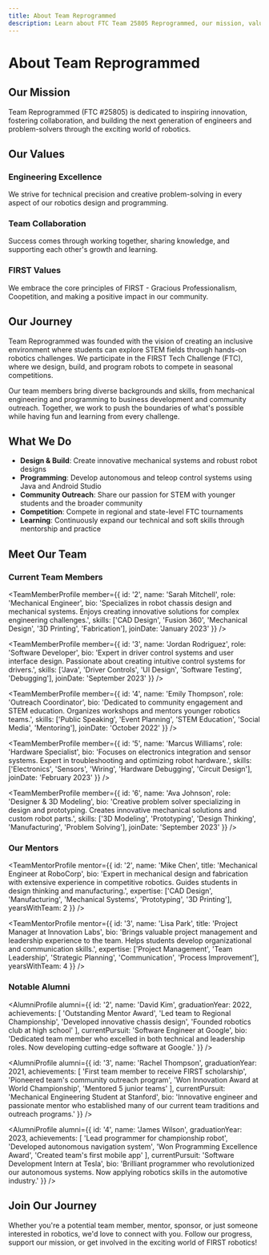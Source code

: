 ```yaml
---
title: About Team Reprogrammed
description: Learn about FTC Team 25805 Reprogrammed, our mission, values, and journey in robotics.
---
```



# About Team Reprogrammed

## Our Mission

Team Reprogrammed (FTC #25805) is dedicated to inspiring innovation, fostering collaboration, and building the next generation of engineers and problem-solvers through the exciting world of robotics.

## Our Values

### Engineering Excellence
We strive for technical precision and creative problem-solving in every aspect of our robotics design and programming.

### Team Collaboration  
Success comes through working together, sharing knowledge, and supporting each other's growth and learning.

### FIRST Values
We embrace the core principles of FIRST - Gracious Professionalism, Coopetition, and making a positive impact in our community.

## Our Journey

Team Reprogrammed was founded with the vision of creating an inclusive environment where students can explore STEM fields through hands-on robotics challenges. We participate in the FIRST Tech Challenge (FTC), where we design, build, and program robots to compete in seasonal competitions.

Our team members bring diverse backgrounds and skills, from mechanical engineering and programming to business development and community outreach. Together, we work to push the boundaries of what's possible while having fun and learning from every challenge.

## What We Do

- **Design & Build**: Create innovative mechanical systems and robust robot designs
- **Programming**: Develop autonomous and teleop control systems using Java and Android Studio
- **Community Outreach**: Share our passion for STEM with younger students and the broader community
- **Competition**: Compete in regional and state-level FTC tournaments
- **Learning**: Continuously expand our technical and soft skills through mentorship and practice

## Meet Our Team

### Current Team Members

<div style={{
  display: 'grid',
  gridTemplateColumns: 'repeat(auto-fit, minmax(300px, 1fr))',
  gap: '1.5rem',
  margin: '2rem 0'
}}>
  <TeamMemberProfile member={{
    id: '1',
    name: 'Alex Chen',
    role: 'Team Captain & Lead Programmer',
    bio: 'Passionate about autonomous navigation systems and team leadership. Currently developing advanced sensor integration algorithms for our robot.',
    skills: ['Java', 'Android Studio', 'Robot Programming', 'Team Leadership', 'Computer Vision'],
    joinDate: 'September 2022'
  }} />
  
  <TeamMemberProfile member={{
    id: '2',
    name: 'Sarah Mitchell',
    role: 'Mechanical Engineer',
    bio: 'Specializes in robot chassis design and mechanical systems. Enjoys creating innovative solutions for complex engineering challenges.',
    skills: ['CAD Design', 'Fusion 360', 'Mechanical Design', '3D Printing', 'Fabrication'],
    joinDate: 'January 2023'
  }} />
  
  <TeamMemberProfile member={{
    id: '3',
    name: 'Jordan Rodriguez',
    role: 'Software Developer',
    bio: 'Expert in driver control systems and user interface design. Passionate about creating intuitive control systems for drivers.',
    skills: ['Java', 'Driver Controls', 'UI Design', 'Software Testing', 'Debugging'],
    joinDate: 'September 2023'
  }} />
  
  <TeamMemberProfile member={{
    id: '4',
    name: 'Emily Thompson',
    role: 'Outreach Coordinator',
    bio: 'Dedicated to community engagement and STEM education. Organizes workshops and mentors younger robotics teams.',
    skills: ['Public Speaking', 'Event Planning', 'STEM Education', 'Social Media', 'Mentoring'],
    joinDate: 'October 2022'
  }} />
  
  <TeamMemberProfile member={{
    id: '5',
    name: 'Marcus Williams',
    role: 'Hardware Specialist',
    bio: 'Focuses on electronics integration and sensor systems. Expert in troubleshooting and optimizing robot hardware.',
    skills: ['Electronics', 'Sensors', 'Wiring', 'Hardware Debugging', 'Circuit Design'],
    joinDate: 'February 2023'
  }} />
  
  <TeamMemberProfile member={{
    id: '6',
    name: 'Ava Johnson',
    role: 'Designer & 3D Modeling',
    bio: 'Creative problem solver specializing in design and prototyping. Creates innovative mechanical solutions and custom robot parts.',
    skills: ['3D Modeling', 'Prototyping', 'Design Thinking', 'Manufacturing', 'Problem Solving'],
    joinDate: 'September 2023'
  }} />
</div>

### Our Mentors

<div style={{
  display: 'grid',
  gridTemplateColumns: 'repeat(auto-fit, minmax(320px, 1fr))',
  gap: '1.5rem',
  margin: '2rem 0'
}}>
  <TeamMentorProfile mentor={{
    id: '1',
    name: 'Dr. Sarah Johnson',
    title: 'Senior Software Engineer at TechCorp',
    bio: 'Experienced mentor with 15 years in robotics and software development. Passionate about helping students learn programming and engineering principles.',
    expertise: ['Java Programming', 'Robot Control Systems', 'Software Architecture', 'Mentoring', 'Android Development'],
    yearsWithTeam: 3
  }} />
  
  <TeamMentorProfile mentor={{
    id: '2',
    name: 'Mike Chen',
    title: 'Mechanical Engineer at RoboCorp',
    bio: 'Expert in mechanical design and fabrication with extensive experience in competitive robotics. Guides students in design thinking and manufacturing.',
    expertise: ['CAD Design', 'Manufacturing', 'Mechanical Systems', 'Prototyping', '3D Printing'],
    yearsWithTeam: 2
  }} />
  
  <TeamMentorProfile mentor={{
    id: '3',
    name: 'Lisa Park',
    title: 'Project Manager at Innovation Labs',
    bio: 'Brings valuable project management and leadership experience to the team. Helps students develop organizational and communication skills.',
    expertise: ['Project Management', 'Team Leadership', 'Strategic Planning', 'Communication', 'Process Improvement'],
    yearsWithTeam: 4
  }} />
</div>

### Notable Alumni

<div style={{
  display: 'grid',
  gridTemplateColumns: 'repeat(auto-fit, minmax(300px, 1fr))',
  gap: '1.5rem',
  margin: '2rem 0'
}}>
  <AlumniProfile alumni={{
    id: '1',
    name: 'Emily Rodriguez',
    graduationYear: 2023,
    achievements: [
      'Team Captain for 2 consecutive years',
      'Won State Championship 2022',
      'Recipient of Dean\'s List Award',
      'Published research on autonomous navigation'
    ],
    currentPursuit: 'Computer Science Student at MIT',
    bio: 'Former team captain who led the team to multiple victories. Now pursuing Computer Science with a focus on robotics and AI.'
  }} />
  
  <AlumniProfile alumni={{
    id: '2',
    name: 'David Kim',
    graduationYear: 2022,
    achievements: [
      'Outstanding Mentor Award',
      'Led team to Regional Championship',
      'Developed innovative chassis design',
      'Founded robotics club at high school'
    ],
    currentPursuit: 'Software Engineer at Google',
    bio: 'Dedicated team member who excelled in both technical and leadership roles. Now developing cutting-edge software at Google.'
  }} />
  
  <AlumniProfile alumni={{
    id: '3',
    name: 'Rachel Thompson',
    graduationYear: 2021,
    achievements: [
      'First team member to receive FIRST scholarship',
      'Pioneered team\'s community outreach program',
      'Won Innovation Award at World Championship',
      'Mentored 5 junior teams'
    ],
    currentPursuit: 'Mechanical Engineering Student at Stanford',
    bio: 'Innovative engineer and passionate mentor who established many of our current team traditions and outreach programs.'
  }} />
  
  <AlumniProfile alumni={{
    id: '4',
    name: 'James Wilson',
    graduationYear: 2023,
    achievements: [
      'Lead programmer for championship robot',
      'Developed autonomous navigation system',
      'Won Programming Excellence Award',
      'Created team\'s first mobile app'
    ],
    currentPursuit: 'Software Development Intern at Tesla',
    bio: 'Brilliant programmer who revolutionized our autonomous systems. Now applying robotics skills in the automotive industry.'
  }} />
</div>

## Join Our Journey

Whether you're a potential team member, mentor, sponsor, or just someone interested in robotics, we'd love to connect with you. Follow our progress, support our mission, or get involved in the exciting world of FIRST robotics!